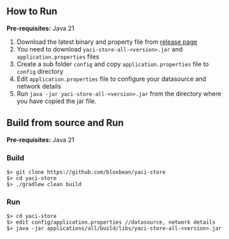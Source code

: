 ## How to Run

**Pre-requisites:** Java 21

1. Download the latest binary and property file from [release page](https://github.com/bloxbean/yaci-store/releases)
2. You need to download ``yaci-store-all-<version>.jar`` and ``application.properties`` files
3. Create a sub folder ``config`` and copy ``application.properties`` file to ``config`` directory
4. Edit ``application.properties`` file to configure your datasource and network details
5. Run ``java -jar yaci-store-all-<version>.jar`` from the directory where you have copied the jar file.

## Build from source and Run

**Pre-requisites:** Java 21

### Build

```
$> git clone https://github.com/bloxbean/yaci-store
$> cd yaci-store
$> ./gradlew clean build
```

### Run

```
$> cd yaci-store
$> edit config/application.properties //datasource, network details
$> java -jar applications/all/build/libs/yaci-store-all-<version>.jar
```



